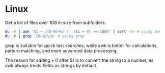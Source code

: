 # Linux

Get a list of files over 1GB in size from subfolders.

```bash
du -h | awk '$1 ~ /[0-9]+G/ || ($1 + 0) >= 1000' | sort -hr # using awk
du -h | grep '[0-9]\+G' # using grep
```

grep is suitable for quick text searches, while awk is better for calculations, pattern matching, and more advanced data processing.

The reason for adding + 0 after $1 is to convert the string to a number, as awk always treats fields as strings by default.
